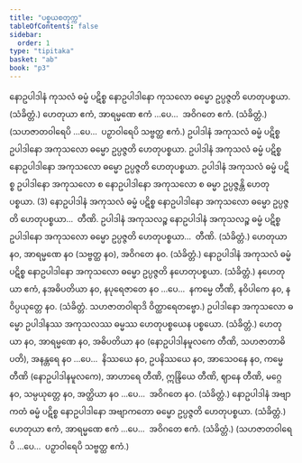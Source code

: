 ```yaml
---
title: "ပစ္စယစတုက္က"
tableOfContents: false
sidebar:
  order: 1
type: "tipitaka"
basket: "ab"
book: "p3"
---
```



<DynamicBreadcrumb />

<Division number="1" book="p3" e="ch" v="39" p="417">

<Paragraph number="2240" book="p3">
နောဥပါဒါနံ ကုသလံ ဓမ္မံ ပဋိစ္စ နောဥပါဒါနော ကုသလော ဓမ္မော ဥပ္ပဇ္ဇတိ ဟေတုပစ္စယာ. (သံခိတ္တံ.)
</Paragraph>

<Paragraph number="2241" book="p3">
ဟေတုယာ ဧကံ, အာရမ္မဏေ ဧကံ …ပေ…  အဝိဂတေ ဧကံ. (သံခိတ္တံ.)
</Paragraph>

<Paragraph number="2242" book="p3">
(သဟဇာတဝါရေပိ …ပေ…  ပဉှာဝါရေပိ သဗ္ဗတ္ထ ဧကံ.)
</Paragraph>

</Division>
<Division number="2" book="p3" e="ch" v="39" p="395">

<Paragraph number="2243" book="p3">
ဥပါဒါနံ အကုသလံ ဓမ္မံ ပဋိစ္စ ဥပါဒါနော အကုသလော ဓမ္မော ဥပ္ပဇ္ဇတိ ဟေတုပစ္စယာ. ဥပါဒါနံ အကုသလံ ဓမ္မံ ပဋိစ္စ နောဥပါဒါနော အကုသလော ဓမ္မော ဥပ္ပဇ္ဇတိ ဟေတုပစ္စယာ. ဥပါဒါနံ အကုသလံ ဓမ္မံ ပဋိစ္စ ဥပါဒါနော အကုသလော စ နောဥပါဒါနော အကုသလော စ ဓမ္မာ ဥပ္ပဇ္ဇန္တိ ဟေတုပစ္စယာ. (3)
</Paragraph>

<Paragraph number="2244" book="p3">
နောဥပါဒါနံ အကုသလံ ဓမ္မံ ပဋိစ္စ နောဥပါဒါနော အကုသလော ဓမ္မော ဥပ္ပဇ္ဇတိ ဟေတုပစ္စယာ…  တီဏိ.
</Paragraph>

<Paragraph number="2245" book="p3">
ဥပါဒါနံ အကုသလဉ္စ နောဥပါဒါနံ အကုသလဉ္စ ဓမ္မံ ပဋိစ္စ ဥပါဒါနော အကုသလော ဓမ္မော ဥပ္ပဇ္ဇတိ ဟေတုပစ္စယာ…  တီဏိ. (သံခိတ္တံ.)
</Paragraph>

</Division>
<Division number="3" book="p3" e="ch" v="39" p="417">

<Paragraph number="2246" book="p3">
ဟေတုယာ နဝ, အာရမ္မဏေ နဝ (သဗ္ဗတ္ထ နဝ), အဝိဂတေ နဝ. (သံခိတ္တံ.)
</Paragraph>

</Division>
<Division number="4" book="p3" e="ch" v="39" p="417">

<Paragraph number="2247" book="p3">
နောဥပါဒါနံ အကုသလံ ဓမ္မံ ပဋိစ္စ နောဥပါဒါနော အကုသလော ဓမ္မော ဥပ္ပဇ္ဇတိ နဟေတုပစ္စယာ. (သံခိတ္တံ.)
</Paragraph>

</Division>
<Division number="5" book="p3" e="ch" v="39" p="417">

<Paragraph number="2248" book="p3">
နဟေတုယာ ဧကံ, နအဓိပတိယာ နဝ, နပုရေဇာတေ နဝ …ပေ…  နကမ္မေ တီဏိ, နဝိပါကေ နဝ, နဝိပ္ပယုတ္တေ နဝ. (သံခိတ္တံ. သဟဇာတဝါရာဒိ ဝိတ္ထာရေတဗ္ဗော.)
</Paragraph>

</Division>
<Division number="6" book="p3" e="ch" v="39" p="417">

<Paragraph number="2249" book="p3">
ဥပါဒါနော အကုသလော ဓမ္မော ဥပါဒါနဿ အကုသလဿ ဓမ္မဿ ဟေတုပစ္စယေန ပစ္စယော. (သံခိတ္တံ.)
</Paragraph>

</Division>
<Division number="7" book="p3" e="ch" v="39" p="417">

<Paragraph number="2250" book="p3">
ဟေတုယာ နဝ, အာရမ္မဏေ နဝ, အဓိပတိယာ နဝ (နောဥပါဒါနမူလကေ တီဏိ, သဟဇာတာဓိပတိ), အနန္တရေ နဝ …ပေ…  နိဿယေ နဝ, ဥပနိဿယေ နဝ, အာသေဝနေ နဝ, ကမ္မေ တီဏိ (နောဥပါဒါနမူလကေ), အာဟာရေ တီဏိ, ဣန္ဒြိယေ တီဏိ, ဈာနေ တီဏိ, မဂ္ဂေ နဝ, သမ္ပယုတ္တေ နဝ, အတ္ထိယာ နဝ …ပေ…  အဝိဂတေ နဝ. (သံခိတ္တံ.)
</Paragraph>

</Division>
<Division number="8" book="p3" e="ch" v="39" p="418">

<Paragraph number="2251" book="p3">
နောဥပါဒါနံ အဗျာကတံ ဓမ္မံ ပဋိစ္စ နောဥပါဒါနော အဗျာကတော ဓမ္မော ဥပ္ပဇ္ဇတိ ဟေတုပစ္စယာ. (သံခိတ္တံ.)
</Paragraph>

</Division>
<Division number="9" book="p3" e="ch" v="39" p="418">

<Paragraph number="2252" book="p3">
ဟေတုယာ ဧကံ, အာရမ္မဏေ ဧကံ …ပေ…  အဝိဂတေ ဧကံ. (သံခိတ္တံ.)
</Paragraph>

<Paragraph number="2253" book="p3">
(သဟဇာတဝါရေပိ …ပေ…  ပဉှာဝါရေပိ သဗ္ဗတ္ထ ဧကံ.)
</Paragraph>
</Division>